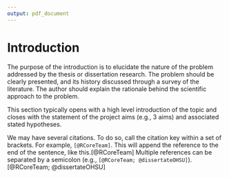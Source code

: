 ```yaml
---
output: pdf_document
---
```


\center
# Introduction
\raggedright

The purpose of the introduction is to elucidate the nature of the problem
addressed by the thesis or dissertation research. The problem should be clearly presented, and its history discussed through a survey of the literature.
The author should explain the rationale behind the scientific approach to the problem.

This section typically opens with a high level introduction of the topic and closes with the statement of the project aims (e.g., 3 aims) and associated stated hypotheses.

We may have several citations.
To do so, call the citation key within a set of brackets.
For example, `[@RCoreTeam]`.
This will append the reference to the end of the sentence, like this.[@RCoreTeam]
Multiple references can be separated by a semicolon (e.g., `[@RCoreTeam; @dissertateOHSU]`).[@RCoreTeam; @dissertateOHSU]

